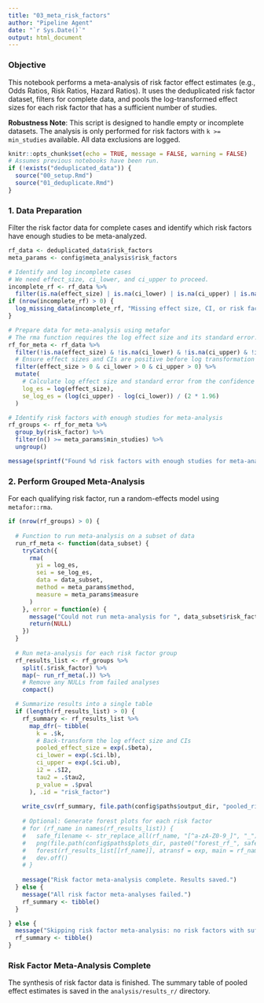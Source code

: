 ```yaml
---
title: "03_meta_risk_factors"
author: "Pipeline Agent"
date: "`r Sys.Date()`"
output: html_document
---
```


### Objective
This notebook performs a meta-analysis of risk factor effect estimates (e.g., Odds Ratios, Risk Ratios, Hazard Ratios). It uses the deduplicated risk factor dataset, filters for complete data, and pools the log-transformed effect sizes for each risk factor that has a sufficient number of studies.

**Robustness Note**: This script is designed to handle empty or incomplete datasets. The analysis is only performed for risk factors with `k >= min_studies` available. All data exclusions are logged.

```r
knitr::opts_chunk$set(echo = TRUE, message = FALSE, warning = FALSE)
# Assumes previous notebooks have been run.
if (!exists("deduplicated_data")) {
  source("00_setup.Rmd")
  source("01_deduplicate.Rmd")
}
```

### 1. Data Preparation
Filter the risk factor data for complete cases and identify which risk factors have enough studies to be meta-analyzed.

```r
rf_data <- deduplicated_data$risk_factors
meta_params <- config$meta_analysis$risk_factors

# Identify and log incomplete cases
# We need effect_size, ci_lower, and ci_upper to proceed.
incomplete_rf <- rf_data %>%
  filter(is.na(effect_size) | is.na(ci_lower) | is.na(ci_upper) | is.na(risk_factor))
if (nrow(incomplete_rf) > 0) {
  log_missing_data(incomplete_rf, "Missing effect size, CI, or risk factor name", "Risk Factor Meta-Analysis")
}

# Prepare data for meta-analysis using metafor
# The rma function requires the log effect size and its standard error.
rf_for_meta <- rf_data %>%
  filter(!is.na(effect_size) & !is.na(ci_lower) & !is.na(ci_upper) & !is.na(risk_factor)) %>%
  # Ensure effect sizes and CIs are positive before log transformation
  filter(effect_size > 0 & ci_lower > 0 & ci_upper > 0) %>%
  mutate(
    # Calculate log effect size and standard error from the confidence interval
    log_es = log(effect_size),
    se_log_es = (log(ci_upper) - log(ci_lower)) / (2 * 1.96)
  )

# Identify risk factors with enough studies for meta-analysis
rf_groups <- rf_for_meta %>%
  group_by(risk_factor) %>%
  filter(n() >= meta_params$min_studies) %>%
  ungroup()

message(sprintf("Found %d risk factors with enough studies for meta-analysis.", n_distinct(rf_groups$risk_factor)))
```

### 2. Perform Grouped Meta-Analysis
For each qualifying risk factor, run a random-effects model using `metafor::rma`.

```r
if (nrow(rf_groups) > 0) {
  
  # Function to run meta-analysis on a subset of data
  run_rf_meta <- function(data_subset) {
    tryCatch({
      rma(
        yi = log_es,
        sei = se_log_es,
        data = data_subset,
        method = meta_params$method,
        measure = meta_params$measure
      )
    }, error = function(e) {
      message("Could not run meta-analysis for ", data_subset$risk_factor[1], ". Error: ", e$message)
      return(NULL)
    })
  }
  
  # Run meta-analysis for each risk factor group
  rf_results_list <- rf_groups %>%
    split(.$risk_factor) %>%
    map(~ run_rf_meta(.)) %>%
    # Remove any NULLs from failed analyses
    compact()

  # Summarize results into a single table
  if (length(rf_results_list) > 0) {
    rf_summary <- rf_results_list %>%
      map_dfr(~ tibble(
        k = .$k,
        # Back-transform the log effect size and CIs
        pooled_effect_size = exp(.$beta),
        ci_lower = exp(.$ci.lb),
        ci_upper = exp(.$ci.ub),
        i2 = .$I2,
        tau2 = .$tau2,
        p_value = .$pval
      ), .id = "risk_factor")
    
    write_csv(rf_summary, file.path(config$paths$output_dir, "pooled_risk_factors.csv"))
    
    # Optional: Generate forest plots for each risk factor
    # for (rf_name in names(rf_results_list)) {
    #   safe_filename <- str_replace_all(rf_name, "[^a-zA-Z0-9_]", "_")
    #   png(file.path(config$paths$plots_dir, paste0("forest_rf_", safe_filename, ".png")), width = 10, height = 8, units = "in", res = 300)
    #   forest(rf_results_list[[rf_name]], atransf = exp, main = rf_name)
    #   dev.off()
    # }
    
    message("Risk factor meta-analysis complete. Results saved.")
  } else {
    message("All risk factor meta-analyses failed.")
    rf_summary <- tibble()
  }

} else {
  message("Skipping risk factor meta-analysis: no risk factors with sufficient studies.")
  rf_summary <- tibble()
}
```

### Risk Factor Meta-Analysis Complete
The synthesis of risk factor data is finished. The summary table of pooled effect estimates is saved in the `analysis/results_r/` directory.

